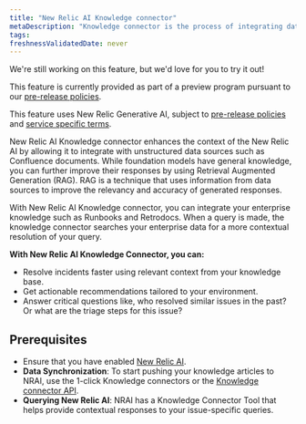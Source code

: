 ```yaml
---
title: "New Relic AI Knowledge connector"
metaDescription: "Knowledge connector is the process of integrating data from various sources to create a unified view of information. This unified view can be used to improve decision-making, automate processes, and enhance customer experiences."
tags:
freshnessValidatedDate: never
---
```


<Callout title="preview">
  We're still working on this feature, but we'd love for you to try it out!

  This feature is currently provided as part of a preview program pursuant to our [pre-release policies](/docs/licenses/license-information/referenced-policies/new-relic-pre-release-policy).


  This feature uses New Relic Generative AI, subject to [pre-release policies](/docs/licenses/license-information/referenced-policies/new-relic-pre-release-policy) and [service specific terms](https://newrelic.com/termsandconditions/service-specific).
</Callout>


New Relic AI Knowledge connector enhances the context of the New Relic AI by allowing it to integrate with unstructured data sources such as Confluence documents. While foundation models have general knowledge, you can further improve their responses by using Retrieval Augmented Generation (RAG). RAG is a technique that uses information from data sources to improve the relevancy and accuracy of generated responses.

With New Relic AI Knowledge connector, you can integrate your enterprise knowledge such as Runbooks and Retrodocs. When a query is made, the knowledge connector searches your enterprise data for a more contextual resolution of your query.

**With New Relic AI Knowledge Connector, you can:**

- Resolve incidents faster using relevant context from your knowledge base.
- Get actionable recommendations tailored to your environment.
- Answer critical questions like, who resolved similar issues in the past? Or what are the triage steps for this issue?

## Prerequisites

- Ensure that you have enabled [New Relic AI](/docs/agentic-ai/new-relic-ai/#enable).
- **Data Synchronization**: To start pushing your knowledge articles to NRAI, use the 1-click Knowledge connectors or the [Knowledge connector API](/docs/apis/nerdgraph/examples/nerdgraph-rag).
- **Querying New Relic AI**: NRAI has a Knowledge Connector Tool that helps provide contextual responses to your issue-specific queries.
